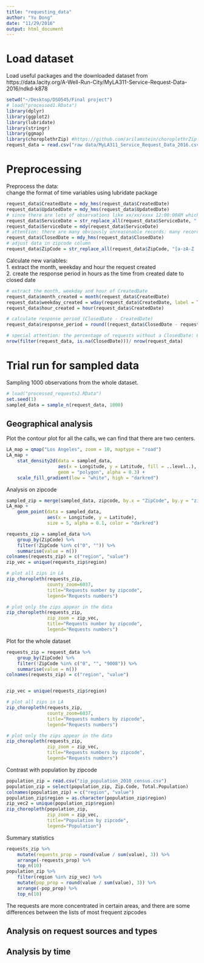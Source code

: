 ```yaml
---
title: "requesting_data"
author: "Yu Dong"
date: "11/29/2016"
output: html_document
---
```


# Load dataset

Load useful packages and the downloaded dataset from https://data.lacity.org/A-Well-Run-City/MyLA311-Service-Request-Data-2016/ndkd-k878

```r
setwd("~/Desktop/DSO545/Final project")
# load("processed1.RData")
library(dplyr)
library(ggplot2)
library(lubridate)
library(stringr)
library(ggmap)
library(choroplethrZip) #https://github.com/arilamstein/choroplethrZip
request_data = read.csv("raw data/MyLA311_Service_Request_Data_2016.csv")
```

# Preprocessing

Preprocess the data:  
change the format of time variables using lubridate package  

```r
request_data$CreatedDate = mdy_hms(request_data$CreatedDate)
request_data$UpdatedDate = mdy_hms(request_data$UpdatedDate)
# since there are lots of observations like xx/xx/xxxx 12:00:00AM which leads to unaccurate time records, remove the hour-minute_seconds part
request_data$ServiceDate = str_replace_all(request_data$ServiceDate, " [0-9]{2}:[0-9]{2}:[0-9]{2} [AP]M", "")
request_data$ServiceDate = mdy(request_data$ServiceDate)
# attention: there are many obviously unreasonable records: many records with service date of 1900/01/01, and some other service dates in 2017 or later
request_data$ClosedDate = mdy_hms(request_data$ClosedDate)
# adjust data in zipcode column
request_data$ZipCode = str_replace_all(request_data$ZipCode, "[a-zA-Z ,]*", "")
```

Calculate new variables:  
1. extract the month, weekday and hour the request created  
2. create the response period in hours as the time from created date to closed date

```r
# extract the month, weekday and hour of CreatedDate
request_data$month_created = month(request_data$CreatedDate)
request_data$weekday_created = wday(request_data$CreatedDate, label = TRUE)
request_data$hour_created = hour(request_data$CreatedDate)

# calculate response period (ClosedDate - CreatedDate)
request_data$response_period = round((request_data$ClosedDate - request_data$CreatedDate) / (60 * 60),2)  # round to 2 digits, in hours

# special attention: the percentage of requests without a ClosedDate: 0.546
nrow(filter(request_data, is.na(ClosedDate)))/ nrow(request_data)
```

# Trial run for sampled data

Sampling 1000 observations from the whole dataset.

```r
# load("processed_requests2.RData")
set.seed(1)
sampled_data = sample_n(request_data, 1000)
```

## Geographical analysis

Plot the contour plot for all the calls, we can find that there are two centers.

```r
LA_map = qmap("Los Angeles", zoom = 10, maptype = "road")
LA_map + 
    stat_density2d(data = sampled_data,
                   aes(x = Longitude, y = Latitude, fill = ..level..),
                   geom = "polygon", alpha = 0.3) +
    scale_fill_gradient(low = "white", high = "darkred")
```

Analysis on zipcode

```r
sampled_zip = merge(sampled_data, zipcode, by.x = "ZipCode", by.y = "zip")
LA_map +   
    geom_point(data = sampled_data,
               aes(x = Longitude, y = Latitude),
               size = 5, alpha = 0.1, color = "darkred")

requests_zip = sampled_data %>% 
    group_by(ZipCode) %>%
    filter(!ZipCode %in% c("0", "")) %>%
    summarise(value = n())
colnames(requests_zip) = c("region", "value") 
zip_vec = unique(requests_zip$region)

# plot all zips in LA
zip_choropleth(requests_zip,
               county_zoom=6037, 
               title="Requests number by zipcode",
               legend="Requests numbers")

# plot only the zips appear in the data
zip_choropleth(requests_zip, 
               zip_zoom = zip_vec, 
               title="Requests number by zipcode",
               legend="Requests numbers")

```

Plot for the whole dataset

```r
requests_zip = request_data %>% 
    group_by(ZipCode) %>%
    filter(!ZipCode %in% c("0", "", "9008")) %>%
    summarise(value = n())
colnames(requests_zip) = c("region", "value") 


zip_vec = unique(requests_zip$region)

# plot all zips in LA
zip_choropleth(requests_zip,
               county_zoom=6037, 
               title="Requests numbers by zipcode",
               legend="Requests numbers")

# plot only the zips appear in the data
zip_choropleth(requests_zip, 
               zip_zoom = zip_vec, 
               title="Requests numbers by zipcode",
               legend="Requests numbers")
```

Contrast with population by zipcode

```r
population_zip = read.csv("zip_population_2010_census.csv")
population_zip = select(population_zip, Zip.Code, Total.Population)
colnames(population_zip) = c("region", "value")
population_zip$region = as.character(population_zip$region)
zip_vec2 = unique(population_zip$region)
zip_choropleth(population_zip, 
               zip_zoom = zip_vec, 
               title="Population by zipcode",
               legend="Population")
```

Summary statistics

```r
requests_zip %>%
    mutate(requests_prop = round(value / sum(value), 3)) %>%
    arrange(-requests_prop) %>%
    top_n(10)
population_zip %>%
    filter(region %in% zip_vec) %>%
    mutate(pop_prop = round(value / sum(value), 3)) %>%
    arrange(-pop_prop) %>%
    top_n(10)
```

The requests are more concentrated in certain areas, and there are some differences between the lists of most frequent zipcodes

## Analysis on request sources and types

## Analysis by time